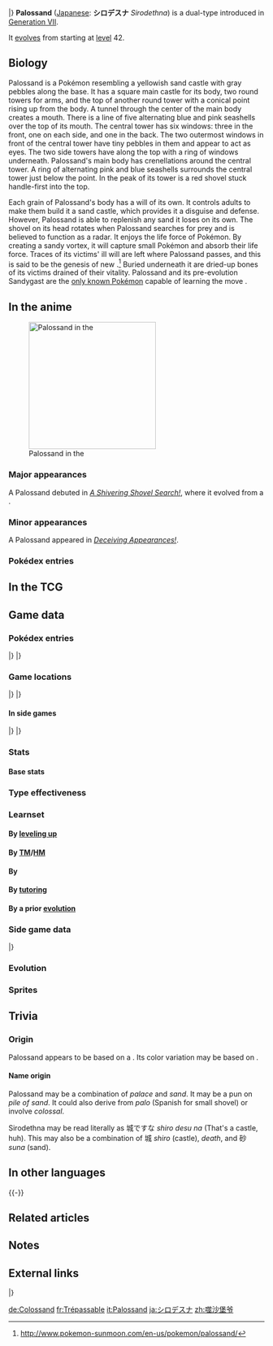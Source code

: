{{PokémonPrevNext/Head|type=Ghost|type2=Ground}}
{{PokémonPrevNext/Pokémon|type=Ghost|prevnum=769|prev=Sandygast|nextnum=771|next=Pyukumuku}}
|}
{{Pokémon Infobox
|name=Palossand
|jname=シロデスナ
|tmname=Sirodethna
|jtranslit=Shirodesuna
|ndex=770
|type1=Ghost
|type2=Ground
|category=Sand Castle
|height-ftin=4'03"
|height-m=1.3
|weight-lbs=551.2
|weight-kg=250.0
|adex=187
|abilitylayout=2
|ability1=Water Compaction
|abilityd=Sand Veil
|egggroupn=1
|egggroup1=Amorphous
|eggcycles=15
|evtotal=2
|evde=2
|expyield=168
|lv100exp=1,000,000
|gendercode=127
|color=Brown
|catchrate=60
|body=02
|pokefordex=palossand
|generation=7
|friendship=70
}}
'''Palossand''' ([[List of Japanese Pokémon names|Japanese]]: '''シロデスナ''' ''Sirodethna'') is a dual-type {{2t|Ghost|Ground}} {{OBP|Pokémon|species}} introduced in [[Generation VII]].

It [[Evolution|evolves]] from {{p|Sandygast}} starting at [[level]] 42.

==Biology==
Palossand is a Pokémon resembling a yellowish sand castle with gray pebbles along the base. It has a square main castle for its body, two round towers for arms, and the top of another round tower with a conical point rising up from the body. A tunnel through the center of the main body creates a mouth. There is a line of five alternating blue and pink seashells over the top of its mouth. The central tower has six windows: three in the front, one on each side, and one in the back. The two outermost windows in front of the central tower have tiny pebbles in them and appear to act as eyes. The two side towers have {{wp|battlement|crenellations}} along the top with a ring of windows underneath. Palossand's main body has crenellations around the central tower. A ring of alternating pink and blue seashells surrounds the central tower just below the point. In the peak of its tower is a red shovel stuck handle-first into the top.

Each grain of Palossand's body has a will of its own. It controls adults to make them build it a sand castle, which provides it a disguise and defense. However, Palossand is able to replenish any sand it loses on its own. The shovel on its head rotates when Palossand searches for prey and is believed to function as a radar. It enjoys the life force of Pokémon. By creating a sandy vortex, it will capture small Pokémon and absorb their life force. Traces of its victims' ill will are left where Palossand passes, and this is said to be the genesis of new {{p|Sandygast}}.<ref>http://www.pokemon-sunmoon.com/en-us/pokemon/palossand/</ref> Buried underneath it are dried-up bones of its victims drained of their vitality. Palossand and its pre-evolution Sandygast are the [[signature move|only known Pokémon]] capable of learning the move {{m|Shore Up}}.

==In the anime==
[[File:Palossand anime.png|thumb|left|250px|Palossand in the {{pkmn|anime}}]]
===Major appearances===
A Palossand debuted in ''[[SM022|A Shivering Shovel Search!]]'', where it evolved from a {{p|Sandygast}}.

===Minor appearances===
A Palossand appeared in ''[[SM046|Deceiving Appearances!]]''.

===Pokédex entries===
{{Animedexheader|Alola}}
{{Animedexbody|SM022|Palossand|Rotom Pokédex|It's the evolved form of Sandygast! It's a Palossand! The Sand Castle Pokémon. A {{t|Ghost}} and {{t|Ground}} type. It is said the shovel on Palossand's head functions as a radar.}}
{{Animedexfooter/Pokémon|''Sun & Moon''|Alola}}
<!--
==In the manga==-->

==In the TCG==
{{main|Palossand (TCG)}}

==Game data==
===Pokédex entries===
{{Dex/Header|type=Ghost|type2=Ground}}
{{Dex/NA|gen=VII}}
{{Dex/Gen|gen=VII}}
{{Dex/Entry1|v=Sun|entry=Possessed people controlled by this Pokémon transformed its sand mound into a castle. As it evolved, its power to curse grew ever stronger.}}
{{Dex/Entry1|v=Moon|entry=Buried beneath the castle are masses of dried-up bones from those whose vitality it has drained.}}
{{Dex/Entry1|v=Ultra Sun|entry=Each of its grains of sand has its own will. Palossand eats small Pokémon and siphons away their vital essence while they're still alive.}}
{{Dex/Entry1|v=Ultra Moon|entry=Once it has whipped up a sandstorm to halt its opponents in their tracks, this terrifying Pokémon snatches away their vitality.}}
|}
|}
{{Dex/Footer}}

===Game locations===
{{Availability/Header|type=Ghost|type2=Ground}}
{{Availability/NA|gen=VII}}
{{Availability/Gen|gen=VII}}
{{Availability/Entry2|v=Sun|v2=Moon|area=[[Evolution|Evolve]] {{p|Sandygast}}}}
{{Availability/Entry2|v=Ultra Sun|v2=Ultra Moon|area=[[Evolution|Evolve]] {{p|Sandygast}}}}
|}
|}
{{Availability/Footer}}

====In side games====
{{Availability/Header|type=Ghost|type2=Ground}}
{{Availability/Cross}}
{{Availability/Entry1|1|v=Shuffle|color={{beauty color}}|area=Event: ''{{DL|Special Stages|Great Challenge|Palossand Appears}}''}}
|}
|}
{{Availability/Footer}}

===Stats===
====Base stats====
{{Stats
|type=Ghost
|type2=Ground
|HP=85
|Attack=75
|Defense=110
|SpAtk=100
|SpDef=75
|Speed=35}}

===Type effectiveness===
{{TypeEffectiveness
|type1=Ghost
|type2=Ground
|Normal=0
|Fighting=0
|Flying=100
|Poison=25
|Ground=100
|Rock=50
|Bug=50
|Ghost=200
|Steel=100
|Fire=100
|Water=200
|Grass=200
|Electric=0
|Psychic=100
|Ice=200
|Dragon=100
|Dark=200
|Fairy=100
|notes=yes
|ghost=yes
|newnormal=1
|newfighting=1
|ground=yes
|newelectric=1}}

===Learnset===
====By [[Level|leveling up]]====
{{learnlist/levelh/7|Palossand|Ghost|Ground|7}}
{{learnlist/level7|1|Harden|Normal|Status|—|—|30}}
{{learnlist/level7|1|Absorb|Grass|Special|20|100|25}}
{{learnlist/level7|1|Astonish|Ghost|Physical|30|100|15||'''}}
{{learnlist/level7|1|Sand Attack|Ground|Status|—|100|15}}
{{learnlist/level7|5|Astonish|Ghost|Physical|30|100|15||'''}}
{{learnlist/level7|9|Sand Attack|Ground|Status|—|100|15}}
{{learnlist/level7|14|Sand Tomb|Ground|Physical|35|85|15||'''}}
{{learnlist/level7|18|Mega Drain|Grass|Special|40|100|15}}
{{learnlist/level7|23|Bulldoze|Ground|Physical|60|100|20||'''}}
{{learnlist/level7|27|Hypnosis|Psychic|Status|—|60|20}}
{{learnlist/level7|32|Iron Defense|Steel|Status|—|—|15}}
{{learnlist/level7|36|Giga Drain|Grass|Special|75|100|10}}
{{learnlist/level7|41|Shadow Ball|Ghost|Special|80|100|15||'''}}
{{learnlist/level7|47|Earth Power|Ground|Special|90|100|10||'''}}
{{learnlist/level7|54|Shore Up|Ground|Status|—|—|10}}
{{learnlist/level7|60|Sandstorm|Rock|Status|—|—|10}}
{{learnlist/levelf/7|Palossand|Ghost|Ground|7}}

====By [[TM]]/[[HM]]====
{{learnlist/tmh/7|Palossand|Ghost|Ground|7}}
{{learnlist/tm7|TM06|Toxic|Poison|Status|—|90|10}}
{{learnlist/tm7|TM10|Hidden Power|Normal|Special|60|100|15}}
{{learnlist/tm7|TM17|Protect|Normal|Status|—|—|10}}
{{learnlist/tm7|TM21|Frustration|Normal|Physical|—|100|20}}
{{learnlist/tm7|TM26|Earthquake|Ground|Physical|100|100|10||'''}}
{{learnlist/tm7|TM27|Return|Normal|Physical|—|100|20}}
{{learnlist/tm7|TM29|Psychic|Psychic|Special|90|100|10}}
{{learnlist/tm7|TM30|Shadow Ball|Ghost|Special|80|100|15||'''}}
{{learnlist/tm7|TM32|Double Team|Normal|Status|—|—|15}}
{{learnlist/tm7|TM36|Sludge Bomb|Poison|Special|90|100|10}}
{{learnlist/tm7|TM37|Sandstorm|Rock|Status|—|—|10}}
{{learnlist/tm7|TM39|Rock Tomb|Rock|Physical|60|95|15}}
{{learnlist/tm7|TM42|Facade|Normal|Physical|70|100|20}}
{{learnlist/tm7|TM44|Rest|Psychic|Status|—|—|10}}
{{learnlist/tm7|TM45|Attract|Normal|Status|—|100|15}}
{{learnlist/tm7|TM48|Round|Normal|Special|60|100|15}}
{{learnlist/tm7|TM53|Energy Ball|Grass|Special|90|100|10}}
{{learnlist/tm7|TM56|Fling|Dark|Physical|—|100|10}}
{{learnlist/tm7|TM60|Quash|Dark|Status|—|100|15}}
{{learnlist/tm7|TM63|Embargo|Dark|Status|—|100|15}}
{{learnlist/tm7|TM68|Giga Impact|Normal|Physical|150|90|5}}
{{learnlist/tm7|TM69|Rock Polish|Rock|Status|—|—|20}}
{{learnlist/tm7|TM71|Stone Edge|Rock|Physical|100|80|5}}
{{learnlist/tm7|TM78|Bulldoze|Ground|Physical|60|100|20||'''}}
{{learnlist/tm7|TM80|Rock Slide|Rock|Physical|75|90|10}}
{{learnlist/tm7|TM83|Infestation|Bug|Special|20|100|20}}
{{learnlist/tm7|TM87|Swagger|Normal|Status|—|85|15}}
{{learnlist/tm7|TM88|Sleep Talk|Normal|Status|—|—|10}}
{{learnlist/tm7|TM90|Substitute|Normal|Status|—|—|10}}
{{learnlist/tm7|TM100|Confide|Normal|Status|—|—|20}}
{{learnlist/tmf/7|Palossand|Ghost|Ground|7}}

====By {{pkmn|breeding}}====
{{learnlist/breedh/7|Palossand|Ghost|Ground|7}}
{{learnlist/breed7|{{MSP|218|Slugma}}{{MSP|219|Magcargo}}{{MSP|316|Gulpin}}{{MSP|317|Swalot}}{{MSP|425|Drifloon}}{{MSP|426|Drifblim}}<br>|Amnesia|Psychic|Status|—|—|20}}
{{learnlist/breed7|{{MSP|218|Slugma}}{{MSP|219|Magcargo}}|Ancient Power|Rock|Special|60|100|5}}
{{learnlist/breed7|{{MSP|092|Gastly}}{{MSP|093|Haunter}}{{MSP|094|Gengar}}{{MSP|353|Shuppet}}{{MSP|354|Banette}}{{MSP|355|Duskull}}<br>{{MSP|356|Dusclops}}{{MSP|442|Spiritomb}}{{MSP|477|Dusknoir}}{{MSP|562|Yamask}}{{MSP|563|Cofagrigus}}{{MSP|607|Litwick}}<br>{{MSP|608|Lampent}}{{MSP|708|Phantump}}{{MSP|709|Trevenant}}|Curse|Ghost|Status|—|—|10|{{sup/7|USUM}}}}
{{learnlist/breed7|{{MSP|092|Gastly}}{{MSP|093|Haunter}}{{MSP|094|Gengar}}{{MSP|109|Koffing}}{{MSP|110|Weezing}}{{MSP|202|Wobbuffet}}<br>{{MSP|562|Yamask}}{{MSP|563|Cofagrigus}}{{MSP|708|Phantump}}{{MSP|709|Trevenant}}|Destiny Bond|Ghost|Status|—|—|5}}
{{learnlist/breed7|{{MSP|316|Gulpin}}{{MSP|317|Swalot}}{{MSP|425|Drifloon}}{{MSP|426|Drifblim}}|Spit Up|Normal|Special|—|100|10}}
{{learnlist/breed7|{{MSP|316|Gulpin}}{{MSP|317|Swalot}}{{MSP|425|Drifloon}}{{MSP|426|Drifblim}}|Stockpile|Normal|Status|—|—|20}}
{{learnlist/breed7|{{MSP|316|Gulpin}}{{MSP|317|Swalot}}{{MSP|425|Drifloon}}{{MSP|426|Drifblim}}|Swallow|Normal|Status|—|—|10}}
{{learnlist/breedf/7|Palossand|Ghost|Ground|7}}

====By [[Move Tutor|tutoring]]====
{{learnlist/tutorh/7|Palossand|Ghost|Ground|7}}
{{learnlist/tutor7|After You|Normal|Status|—|—|15|||no|yes}}
{{learnlist/tutor7|Block|Normal|Status|—|—|5|||no|yes}}
{{learnlist/tutor7|Earth Power|Ground|Special|90|100|10||'''|no|yes}}
{{learnlist/tutor7|Giga Drain|Grass|Special|75|100|10|||no|yes}}
{{learnlist/tutor7|Gravity|Psychic|Status|—|—|5|||no|yes}}
{{learnlist/tutor7|Iron Defense|Steel|Status|—|—|15|||no|yes}}
{{learnlist/tutor7|Pain Split|Normal|Status|—|—|20|||no|yes}}
{{learnlist/tutor7|Recycle|Normal|Status|—|—|10|||no|yes}}
{{learnlist/tutor7|Role Play|Psychic|Status|—|—|10|||no|yes}}
{{learnlist/tutor7|Skill Swap|Psychic|Status|—|—|10|||no|yes}}
{{learnlist/tutor7|Snore|Normal|Special|50|100|15|||no|yes}}
{{learnlist/tutor7|Spite|Ghost|Status|—|100|10|||no|yes}}
{{learnlist/tutor7|Stealth Rock|Rock|Status|—|—|20|||no|yes}}
{{learnlist/tutor7|Trick|Psychic|Status|—|100|10|||no|yes}}
{{learnlist/tutorf/7|Palossand|Ghost|Ground|7}}

====By a prior [[evolution]]====
{{Learnlist/prevoh/7|Palossand|Ghost|Ground|7}}
{{Learnlist/prevo7null}}
{{Learnlist/prevof/7|Palossand|Ghost|Ground|7}}

===Side game data===
{{Spindata/Head|type=Ghost|type2=Ground}}
{{Spindata/Shuffle|col=6|type=Ghost|ndex=770|stype=Ground|num=780
|min=60
|max=105
|raisemaxlevel=5
|skill=Eject++
|skilldesc=Sometimes removes five non-Support Pokémon icons.
}}
|}

===Evolution===
{{Evobox-2
|type1=Ghost
|type2=Ground
|pictype=art
|no1=769
|name1=Sandygast
|type1-1=Ghost
|type2-1=Ground
|evo1={{bag|Rare Candy}}<br>{{color2|000|Level|Level 42}}
|no2=770
|name2=Palossand
|type1-2=Ghost
|type2-2=Ground}}

===Sprites===
{{Spritebox/Header|type=Ghost|type2=Ground}}
{{Spritebox/NA|gen=VII}}
{{Spritebox/7|ndex=770}}
{{Spritebox/Footer|770|Palossand}}

==Trivia==
===Origin===
Palossand appears to be based on a {{wp|Sand art and play|sand castle}}. Its {{Shiny}} color variation may be based on {{wp|black sand}}.

====Name origin====
Palossand may be a combination of ''palace'' and ''sand''. It may be a pun on ''pile of sand''. It could also derive from ''palo'' (Spanish for small shovel) or involve ''colossal''.

Sirodethna may be read literally as 城ですな ''shiro desu na'' (That's a castle, huh). This may also be a combination of 城 ''shiro'' (castle), ''death'', and 砂 ''suna'' (sand).

==In other languages==
{{Other languages|type=Ghost|type2=Ground
|ja=シロデスナ ''Sirodethna''|jameaning=From {{tt|城ですな ''shiro desu na''|that's a castle, huh}}, ''death'', and {{tt|砂 ''suna''|sand}}
|fr=Trépassable|frmeaning=From {{tt|''trépas''|death}}, {{tt|''sable''|sand}}, and {{tt|''très passable''|good enough}}
|es=Palossand|esmeaning=Same as English name
|de=Colossand|demeaning=From ''colosseum'' or ''colossal'' and ''Sand''
|it=Palossand|itmeaning=Same as English name
|ko=모래성이당 ''Moraeseong-idang''|komeaning=From {{tt|모래성이당 ''moraeseong-idang''|that's a sand castle}}
|zh_cmn=噬沙堡爺 / 噬沙堡爷 ''Shìshābǎoyé''|zh_cmnmeaning=From {{tt|吞噬 ''tūnshì''|to gobble}}, {{tt|沙堡 ''shābǎo''|sand castle}}, {{tt|爺 / 爷 ''yé''|elder man}}, and {{tt|是沙堡耶 ''Shì shābǎo yé''|It's a sand castle!}}
|zh_yue=噬沙堡爺 ''Saihsābóuyèh''|zh_yuemeaning=From {{tt|吞噬 ''tānsaih''|to gobble}}, {{tt|沙堡 ''sābóu''|sand castle}}, and {{tt|爺 ''yèh''|elder man}}
|ru=Палоссэнд ''Palossend''|rumeaning=Transcription of English name
|sv=Pollosand{{tt|*|Pokémon TV}}|svmeaning=Corruption of English name
}}
{{-}}

==Related articles==

==Notes==
<references/>

==External links==
{{PokémonPrevNext/Head|type=Ghost|type2=Ground}}
{{PokémonPrevNext/Pokémon|type=Ghost|prevnum=769|prev=Sandygast|nextnum=771|next=Pyukumuku}}
|}
{{Project Pokédex notice}}

[[de:Colossand]]
[[fr:Trépassable]]
[[it:Palossand]]
[[ja:シロデスナ]]
[[zh:噬沙堡爷]]